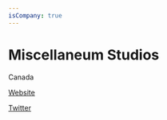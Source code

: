 ```yaml
---
isCompany: true
---
```


# Miscellaneum Studios

<Location>

Canada

</Location>



<Website>

[Website](https://miscellaneumstudios.com)

[Twitter](https://twitter.com/misc_studios)

</Website>
